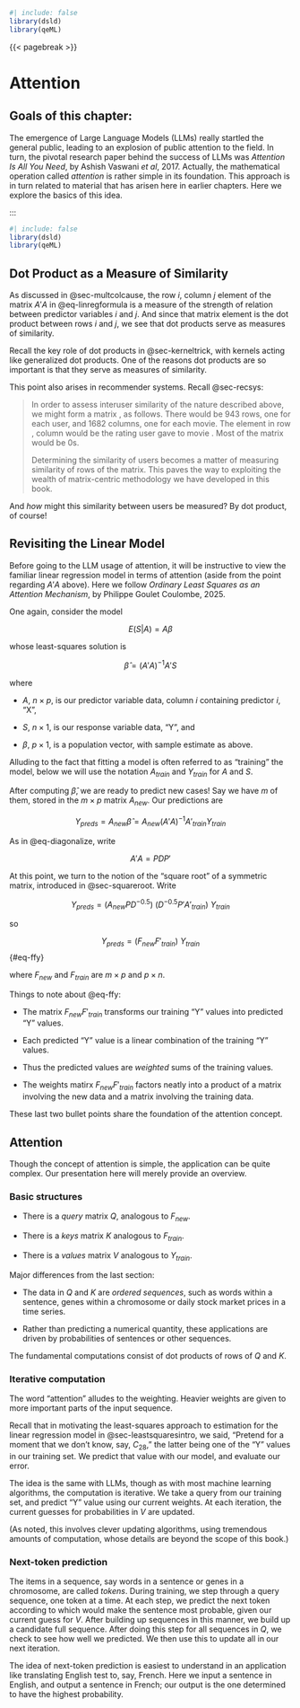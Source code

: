 
```r
#| include: false
library(dsld)
library(qeML)
```

{{< pagebreak >}}

# Attention

::: {.callout-note}

## Goals of this chapter:

::: 

The emergence of Large Language Models (LLMs) really startled the
general public, leading to an explosion of public attention to the
field.  In turn, the pivotal research paper behind the success of LLMs
was *Attention Is All You Need*, by Ashish Vaswani *et al*, 2017.
Actually, the mathematical operation called *attention* is rather simple
in its foundation.  This approach is in turn related to material that
has arisen here in earlier chapters. Here we explore the basics of this
idea.

:::

```r
#| include: false
library(dsld)
library(qeML)
```

## Dot Product as a Measure of Similarity

As discussed in @sec-multcolcause, the row $i$, column $j$
element of the matrix $A'A$ in @eq-linregformula is a measure of the
strength of relation between predictor variables $i$ and $j$. And since
that matrix element is the dot product between rows $i$ and $j$, we see
that dot products serve as measures of similarity.

Recall the key role of dot products in @sec-kerneltrick, with kernels
acting like generalized dot products. One of the reasons dot products
are so important is that they serve as measures of similarity.

This point also arises in recommender systems. Recall @sec-recsys:

> In order to assess interuser similarity of the nature described above,
> we might form a matrix , as follows. There would be 943 rows, one for
> each user, and 1682 columns, one for each movie. The element in row ,
> column would be the rating user gave to movie . Most of the matrix
> would be 0s.
> 
> Determining the similarity of users becomes a matter of measuring
> similarity of rows of the matrix. This paves the way to exploiting the
> wealth of matrix-centric methodology we have developed in this book.

And *how* might this similarity between users be measured? By dot
product, of course! 

## Revisiting the Linear Model

Before going to the LLM usage of attention, it will be instructive to
view the familiar linear regression model in terms of attention (aside
from the point regarding $A'A$ above). Here we follow *Ordinary Least
Squares as an Attention Mechanism*, by Philippe Goulet Coulombe, 2025.

One again, consider the model 

$$
E(S|A) = A \beta
$$

whose least-squares solution is

$$
\widehat{\beta} = (A'A)^{-1} A'S
$$

where

* $A$, $n \times p$, is our predictor variable data, column $i$
  containing predictor $i$, "X",

* $S$, $n \times 1$, is our response variable data, "Y", and

* $\beta$, $p \times 1$, is a population vector, with sample estimate as above.

Alluding to the fact that fitting a model is often referred to as
"training" the model, below we will use the notation $A_{train}$ and
$Y_{train}$ for $A$ and $S$.

After computing $\widehat{\beta}$, we are ready to predict new cases!
Say we have $m$ of them, stored in the $m \times p$ matrix $A_{new}$.
Our predictions are

$$
Y_{preds} = A_{new} \widehat{\beta} = A_{new} (A'A)^{-1} A'_{train} Y_{train}
$$

As in @eq-diagonalize, write 

$$
A'A = P D P'
$$ 


At this point, we turn to the notion of the "square root" of a symmetric
matrix, introduced in @sec-squareroot. Write

$$
Y_{preds} = (A_{new} P D^{-0.5}) ~ (D^{-0.5} P'A'_{train}) ~ Y_{train} 
$$

so

$$
Y_{preds} = (F_{new} F'_{train}) ~ Y_{train}
$$ {#eq-ffy}

where $F_{new}$ and $F_{train}$ are $m \times p$ and $p \times n$.

Things to note about @eq-ffy:

* The matrix $F_{new} F'_{train}$ transforms our training "Y"
  values into predicted "Y" values.

* Each predicted "Y" value is a linear combination of the 
  training "Y" values.

* Thus the predicted values are *weighted* sums of the training values.

* The weights matirx $F_{new} F'_{train}$ factors neatly into a product
  of a matrix involving the new data and a matrix involving the
  training data.

These last two bullet points share the foundation of the attention
concept.

## Attention

Though the concept of attention is simple, the application can be quite
complex. Our presentation here will merely provide an overview.

### Basic structures

* There is a *query* matrix $Q$, analogous to $F_{new}$.

* There is a *keys* matrix $K$ analogous to $F_{train}$. 

* There is a *values* matrix $V$ analogous to $Y_{train}$.

Major differences from the last section: 

* The data in $Q$ and $K$ are *ordered sequences*, such as words within
  a sentence, genes within a chromosome or daily stock market prices in
  a time series.

* Rather than predicting a numerical quantity, these applications are
  driven by probabilities of sentences or other sequences.

The fundamental computations consist of dot products of rows of $Q$ and
$K$.

### Iterative computation

The word "attention" alludes to the weighting. Heavier weights are given
to more important parts of the input sequence.

Recall that in motivating the least-squares approach to estimation for
the linear regression model in @sec-leastsquaresintro, we said, "Pretend
for a moment that we don’t know, say, $C_{28}$," the latter being one of
the "Y" values in our training set. We predict that value with our
model, and evaluate our error.

The idea is the same with LLMs, though as with most machine learning
algorithms, the computation is iterative. We take a query from our
training set, and predict "Y" value using our current weights. At each
iteration, the current guesses for probabilities in $V$ are updated.

(As noted, this involves clever updating algorithms, using tremendous
amounts of computation, whose details are beyond the scope of this
book.) 

### Next-token prediction

The items in a sequence, say words in a sentence or genes in a
chromosome, are called *tokens*. During training, we step through a
query sequence, one token at a time. At each step, we predict the next
token according to which would make the sentence most probable, given
our current guess for $V$. After building up sequences in this manner,
we build up a candidate full sequence. After doing this step for all
sequences in $Q$, we check to see how well we predicted. We then use
this to update all in our next iteration.

The idea of next-token prediction is easiest to understand in
an application like translating English test to, say, French. Here we
input a sentence in English, and output a sentence in French; our output
is the one determined to have the highest probability.


